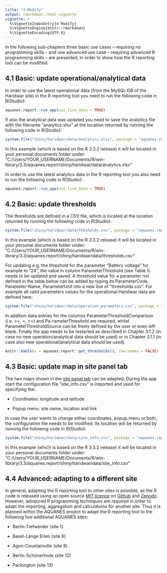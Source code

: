 ---
title: "4 Modify"
output: rmarkdown::html_vignette
vignette: >
  %\VignetteIndexEntry{4 Modify}
  %\VignetteEngine{knitr::rmarkdown}
  %\VignetteEncoding{UTF-8}
---


In the following sub-chapters three basic use cases – requiring no programming 
skills - and one advanced use case – requiring advanced R programming skills – 
are presented, in order to show how the R reporting tool can be modified.

## 4.1	Basic: update operational/analytical data
In order to use the latest operational data (from the MySQL DB of the Haridwar 
site) in the R reporting tool you need to run the following code in R(Studio):

```{r eval = FALSE}
aquanes.report::run_app(use_live_data = TRUE)
```

If also the analytical data was updated you need to save the analytics file 
with the filename “analytics.xlsx” at the location returned by running the 
following code in R(Studio): 

```{r eval = FALSE}
system.file("shiny/haridwar/data/analytics.xlsx", package = "aquanes.report")
```

In this example (which is based on the R 3.3.2 release) it will be located in 
your personal documents folder under:
"C:/Users/YOUR_USERNAME/Documents/R/win-library/3.3/aquanes.report/shiny/haridwar/data/analytics.xlsx"

In order to use the latest analytics data in the R reporting tool you also need 
to run the following code in R(Studio):

```{r eval = FALSE}  
aquanes.report::run_app(use_live_data = TRUE)
```

## 4.2	Basic: update thresholds 
The thresholds are defined in a CSV file, which is located at the location 
returned by running the following code in R(Studio): 

```{r eval = FALSE}  
system.file("shiny/haridwar/data/thesholds.csv", package = "aquanes.report")
```

In this example (which is based on the R 3.3.2 release) it will be located in 
your personal documents folder under:
"C:/Users/YOUR_USERNAME/Documents/R/win-library/3.3/aquanes.report/shiny/haridwar/data/thresholds.csv"

For updating e.g. the threshold for the parameter “Battery voltage” for example 
to “24”, the value in column ParameterThreshold (see Table 1) needs to be 
updated and saved. A threshold value for a parameter not defined in the table 
below can be added by typing its ParameterCode, Parameter-Name, ParameterUnit 
into a new line of “thresholds.csv”. For example all valid parameters values 
for the operational Haridwar data are defined here: 

```{r eval = FALSE}  
system.file("shiny/haridwar/data/operation_parameters.csv", package = "aquanes.report")
```

In addition data entries for the columns ParameterThresholdComparison (i.e. >=, 
=, >=) and Pa-rameterThreshold are required, whilst ParameterThresholdSource can 
be freely defined by the user or even left blank. 
Finally the app needs to be restarted as described in Chapter 3.1.2 (in case no 
new operation/analytical data should be used) or in Chapter 3.1.1 (in case also 
new operational/analytical data should be used).


```{r eval = FALSE}  
knitr::kable(x = aquanes.report::get_thresholds(), row.names = FALSE)
```


## 4.3	Basic: update map in site panel tab

The two maps shown in the [site panel tab](A3_4_gui_site.html) can be adapted.
During the app start the configuration file “site_info.csv”  is imported and 
used for specifying the: 

-	Coordinates: longitude and latitude 

-	Popup menu: site name, location and link

In case the user wants to change either coordinates, popup menu or both, the 
configuration file needs to be modified. Its location will be returned by 
running the following code in R(Studio):

```{r, eval=FALSE}
system.file("shiny/haridwar/data/site_info.csv", package = "aquanes.report")
```

In this example (which is based on the R 3.3.2 release) it will be located in 
your personal documents folder under:
"C:/Users/YOUR_USERNAME/Documents/R/win-library/3.3/aquanes.report/shiny/haridwar/data/site_info.csv"
 
## 4.4	Advanced: adapting to a different site

In general, adapting the R reporting tool to other sites is possible, as the R 
code is released using an open source [MIT licence](https://opensource.org/licenses/MIT) 
on [Github](https://github.com/KWB-R/aquanes.report) and [Zenodo](http://doi.org/10.5281/zenodo.825030).  
However, advanced R programming techniques are required in order to adapt the 
importing, aggregation and calculations for another site. Thus it is planned 
within the AQUANES project to adapt the R reporting tool to the following five 
additional AQUANES sites:

-	Berlin-Tiefwerder (site 1)

-	Basel-Lange Erlen (site 6)

-	Agon-Countainville (site 8)

-	Berlin-Schönerlinde (site 12)

-	Packington (site 13) 
